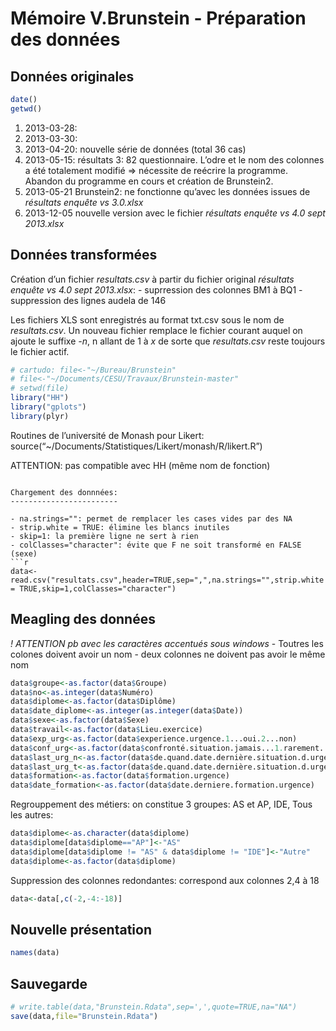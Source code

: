 Mémoire V.Brunstein - Préparation des données
========================================================

Données originales
------------------
```r
date()
getwd()
```

1. 2013-03-28:
2. 2013-03-30:
3. 2013-04-20: nouvelle série de données (total 36 cas)
4. 2013-05-15: résultats 3: 82 questionnaire. L'odre et le nom des colonnes a été totalement modifié => nécessite de reécrire la programme. Abandon du programme en cours et création de Brunstein2.
5. 2013-05-21 Brunstein2: ne fonctionne qu'avec les données issues de *résultats enquête vs 3.0.xlsx*
6. 2013-12-05 nouvelle version avec le fichier *résultats enquête vs 4.0 sept 2013.xlsx*

Données transformées
--------------------
Création d'un fichier *resultats.csv* à partir du fichier original *résultats enquête vs 4.0 sept 2013.xlsx*:
- suprression des colonnes BM1 à BQ1
- suppression des lignes audela de 146

Les fichiers XLS sont enregistrés au format txt.csv sous le nom de *resultats.csv*. Un nouveau fichier remplace le fichier courant auquel on ajoute le suffixe *-n*, n allant de 1 à *x* de sorte que *resultats.csv* reste toujours le fichier actif.

```r
# cartudo: file<-"~/Bureau/Brunstein"
# file<-"~/Documents/CESU/Travaux/Brunstein-master"
# setwd(file)
library("HH")
library("gplots")
library(plyr)
```

Routines de l'université de Monash pour Likert:
source("~/Documents/Statistiques/Likert/monash/R/likert.R")

ATTENTION: pas compatible avec HH (même nom de fonction)
```

Chargement des donnnées:
------------------------

- na.strings="": permet de remplacer les cases vides par des NA
- strip.white = TRUE: élimine les blancs inutiles
- skip=1: la première ligne ne sert à rien
- colClasses="character": évite que F ne soit transformé en FALSE (sexe)
```r
data<-read.csv("resultats.csv",header=TRUE,sep=",",na.strings="",strip.white = TRUE,skip=1,colClasses="character")
```
Meagling des données
--------------------
*! ATTENTION pb avec les caractères accentués sous windows*
- Toutres les colones doivent avoir un nom
- deux colonnes ne doivent pas avoir le même nom
```r
data$groupe<-as.factor(data$Groupe)
data$no<-as.integer(data$Numéro)
data$diplome<-as.factor(data$Diplôme)
data$date_diplome<-as.integer(as.integer(data$Date))
data$sexe<-as.factor(data$Sexe)
data$travail<-as.factor(data$Lieu.exercice)
data$exp_urg<-as.factor(data$experience.urgence.1...oui.2...non)
data$conf_urg<-as.factor(data$confronté.situation.jamais...1.rarement...2.parfois...3.souvent...4)
data$last_urg_n<-as.factor(data$de.quand.date.dernière.situation.d.urgence)
data$last_urg_t<-as.factor(data$de.quand.date.dernière.situation.d.urgence.1)
data$formation<-as.factor(data$formation.urgence)
data$date_formation<-as.factor(data$date.derniere.formation.urgence)
```
Regrouppement des métiers: on constitue 3 groupes: AS et AP, IDE, Tous les autres:
```r
data$diplome<-as.character(data$diplome)
data$diplome[data$diplome=="AP"]<-"AS"
data$diplome[data$diplome != "AS" & data$diplome != "IDE"]<-"Autre"
data$diplome<-as.factor(data$diplome)
```

Suppression des colonnes redondantes: correspond aux colonnes 2,4 à 18
```r
data<-data[,c(-2,-4:-18)]
```

Nouvelle présentation
---------------------
```r
names(data)
```

Sauvegarde
----------
```r
# write.table(data,"Brunstein.Rdata",sep=',',quote=TRUE,na="NA")
save(data,file="Brunstein.Rdata")
```
